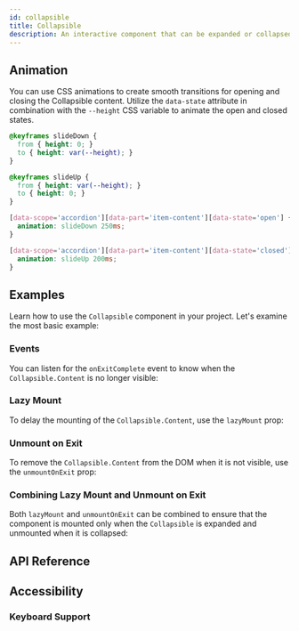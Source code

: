 ```yaml
---
id: collapsible
title: Collapsible
description: An interactive component that can be expanded or collapsed.
---
```


<ComponentPreview id="Collapsible" />

## Animation

You can use CSS animations to create smooth transitions for opening and closing the Collapsible content.
Utilize the `data-state` attribute in combination with the `--height` CSS variable to animate the open and closed states.

```css
@keyframes slideDown {
  from { height: 0; }
  to { height: var(--height); }
}

@keyframes slideUp {
  from { height: var(--height); }
  to { height: 0; }
}

[data-scope='accordion'][data-part='item-content'][data-state='open'] {
  animation: slideDown 250ms;
}

[data-scope='accordion'][data-part='item-content'][data-state='closed'] {
  animation: slideUp 200ms;
}
```

## Examples

Learn how to use the `Collapsible` component in your project. Let's examine
the most basic example:

<Example id="basic" />

### Events

You can listen for the `onExitComplete` event to know when the `Collapsible.Content` is no longer visible:

<Example id="onExitComplete" />

### Lazy Mount

To delay the mounting of the `Collapsible.Content`, use the `lazyMount` prop:

<Example id="lazyMount" />

### Unmount on Exit

To remove the `Collapsible.Content` from the DOM when it is not visible, use the
`unmountOnExit` prop:

<Example id="unmountOnExit" />

### Combining Lazy Mount and Unmount on Exit

Both `lazyMount` and `unmountOnExit` can be combined to ensure that the component is
mounted only when the `Collapsible` is expanded and unmounted when it is collapsed:

<Example id="lazyMountAndUnmountOnExit" />

## API Reference

<ComponentTypes id="collapsible" />

## Accessibility

### Keyboard Support

<KeyBindingsTable id="collapsible" />
